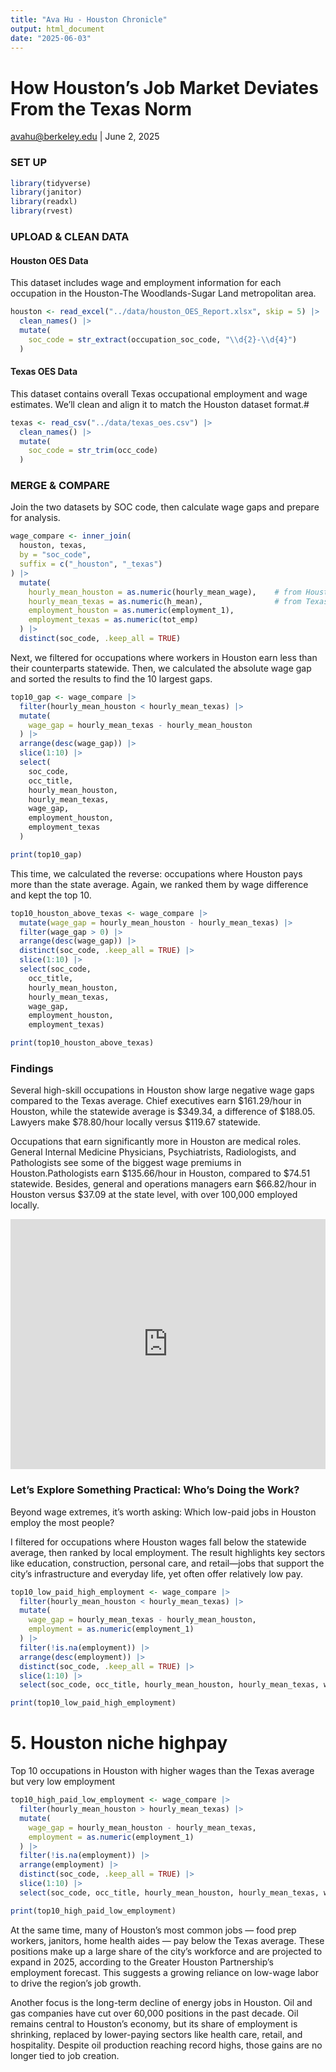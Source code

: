 ```yaml
---
title: "Ava Hu - Houston Chronicle"
output: html_document
date: "2025-06-03"
---
```


# How Houston’s Job Market Deviates From the Texas Norm

[avahu\@berkeley.edu](mailto:avahu@berkeley.edu){.email} \| June 2, 2025


### SET UP

```r
library(tidyverse)
library(janitor)
library(readxl)
library(rvest)
```

### UPLOAD & CLEAN DATA

#### Houston OES Data

This dataset includes wage and employment information for each occupation in the Houston-The Woodlands-Sugar Land metropolitan area.

```r
houston <- read_excel("../data/houston_OES_Report.xlsx", skip = 5) |> 
  clean_names() |> 
  mutate(
    soc_code = str_extract(occupation_soc_code, "\\d{2}-\\d{4}")
  )

```

#### Texas OES Data

This dataset contains overall Texas occupational employment and wage estimates. We'll clean and align it to match the Houston dataset format.#

```r
texas <- read_csv("../data/texas_oes.csv") |> 
  clean_names() |> 
  mutate(
    soc_code = str_trim(occ_code)
  )
```

### MERGE & COMPARE
Join the two datasets by SOC code, then calculate wage gaps and prepare for analysis.

```r

wage_compare <- inner_join(
  houston, texas,
  by = "soc_code",
  suffix = c("_houston", "_texas")
) |> 
  mutate(
    hourly_mean_houston = as.numeric(hourly_mean_wage),    # from Houston file
    hourly_mean_texas = as.numeric(h_mean),                # from Texas file
    employment_houston = as.numeric(employment_1),
    employment_texas = as.numeric(tot_emp)
  ) |> 
  distinct(soc_code, .keep_all = TRUE)

```

Next, we filtered for occupations where workers in Houston earn less than their counterparts statewide. Then, we calculated the absolute wage gap and sorted the results to find the 10 largest gaps.

```r
top10_gap <- wage_compare |> 
  filter(hourly_mean_houston < hourly_mean_texas) |> 
  mutate(
    wage_gap = hourly_mean_texas - hourly_mean_houston
  ) |> 
  arrange(desc(wage_gap)) |> 
  slice(1:10) |> 
  select(
    soc_code,
    occ_title,
    hourly_mean_houston,
    hourly_mean_texas,
    wage_gap,
    employment_houston,
    employment_texas
  )

print(top10_gap)

```

This time, we calculated the reverse: occupations where Houston pays more than the state average. Again, we ranked them by wage difference and kept the top 10.

```r
top10_houston_above_texas <- wage_compare |> 
  mutate(wage_gap = hourly_mean_houston - hourly_mean_texas) |> 
  filter(wage_gap > 0) |> 
  arrange(desc(wage_gap)) |> 
  distinct(soc_code, .keep_all = TRUE) |>  
  slice(1:10) |> 
  select(soc_code,
    occ_title,
    hourly_mean_houston,
    hourly_mean_texas,
    wage_gap,
    employment_houston,
    employment_texas)

print(top10_houston_above_texas)

```

### Findings

Several high-skill occupations in Houston show large negative wage gaps compared to the Texas average. Chief executives earn $161.29/hour in Houston, while the statewide average is $349.34, a difference of $188.05. Lawyers make $78.80/hour locally versus $119.67 statewide.

Occupations that earn significantly more in Houston are medical roles. General Internal Medicine Physicians, Psychiatrists, Radiologists, and Pathologists see some of the biggest wage premiums in Houston.Pathologists earn $135.66/hour in Houston, compared to $74.51 statewide. Besides, general and operations managers earn $66.82/hour in Houston versus $37.09 at the state level, with over 100,000 employed locally.

<iframe title="Top 10 Jobs Underpaid in Houston Compared to Texas" aria-label="Range Plot" id="datawrapper-chart-FVp3S" src="https://datawrapper.dwcdn.net/FVp3S/6/" scrolling="no" frameborder="0" style="width: 0; min-width: 100% !important; border: none;" height="400" data-external="1"></iframe>

```{=html}
<script type="text/javascript">!function(){"use strict";window.addEventListener("message",(function(a){if(void 0!==a.data["datawrapper-height"]){var e=document.querySelectorAll("iframe");for(var t in a.data["datawrapper-height"])for(var r,i=0;r=e[i];i++)if(r.contentWindow===a.source){var d=a.data["datawrapper-height"][t]+"px";r.style.height=d}}}))}();
</script>
```

### Let’s Explore Something Practical: Who’s Doing the Work?

Beyond wage extremes, it's worth asking:
Which low-paid jobs in Houston employ the most people?

I filtered for occupations where Houston wages fall below the statewide average, then ranked by local employment. The result highlights key sectors like education, construction, personal care, and retail—jobs that support the city’s infrastructure and everyday life, yet often offer relatively low pay.

```r
top10_low_paid_high_employment <- wage_compare |> 
  filter(hourly_mean_houston < hourly_mean_texas) |> 
  mutate(
    wage_gap = hourly_mean_texas - hourly_mean_houston,
    employment = as.numeric(employment_1)
  ) |> 
  filter(!is.na(employment)) |> 
  arrange(desc(employment)) |> 
  distinct(soc_code, .keep_all = TRUE) |> 
  slice(1:10) |> 
  select(soc_code, occ_title, hourly_mean_houston, hourly_mean_texas, wage_gap, employment)

print(top10_low_paid_high_employment)
```

# 5. Houston niche highpay

Top 10 occupations in Houston with higher wages than the Texas average but very low employment

```r
top10_high_paid_low_employment <- wage_compare |> 
  filter(hourly_mean_houston > hourly_mean_texas) |> 
  mutate(
    wage_gap = hourly_mean_houston - hourly_mean_texas,
    employment = as.numeric(employment_1)
  ) |> 
  filter(!is.na(employment)) |> 
  arrange(employment) |>  
  distinct(soc_code, .keep_all = TRUE) |> 
  slice(1:10) |> 
  select(soc_code, occ_title, hourly_mean_houston, hourly_mean_texas, wage_gap, employment)

print(top10_high_paid_low_employment)
```


At the same time, many of Houston’s most common jobs — food prep workers, janitors, home health aides — pay below the Texas average. These positions make up a large share of the city’s workforce and are projected to expand in 2025, according to the Greater Houston Partnership’s employment forecast. This suggests a growing reliance on low-wage labor to drive the region’s job growth.

Another focus is the long-term decline of energy jobs in Houston. Oil and gas companies have cut over 60,000 positions in the past decade. Oil remains central to Houston’s economy, but its share of employment is shrinking, replaced by lower-paying sectors like health care, retail, and hospitality. Despite oil production reaching record highs, those gains are no longer tied to job creation.
